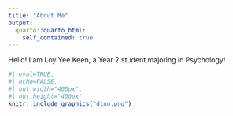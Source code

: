 ```yaml
---
title: "About Me"
output:
  quarto::quarto_html:
    self_contained: true
---
```


Hello! I am Loy Yee Keen, a Year 2 student majoring in Psychology! 


```r
#| eval=TRUE,
#| echo=FALSE,
#| out.width="400px",
#| out.height="400px"
knitr::include_graphics("dino.png")
```


